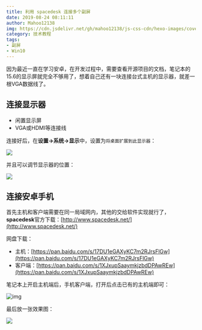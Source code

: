 ```yaml
---
title: 利用 spacedesk 连接多个副屏
date: 2019-08-24 08:11:11
author: Mahoo12138
img: https://cdn.jsdelivr.net/gh/mahoo12138/js-css-cdn/hexo-images/cover/win10.png
category: 技术教程
tags:
- 副屏
- Win10
---
```


因为最近一直在学习安卓，在开发过程中，需要查看开源项目的文档，笔记本的15.6的显示屏就完全不够用了，想着自己还有一块连接台式主机的显示器，就差一根VGA数据线了。

## 连接显示器

+ 闲置显示屏
+ VGA或HDMI等连接线

连接好后，在**设置->系统->显示**中，设置为`将桌面扩展到此显示器`：

![](https://cdn.jsdelivr.net/gh/mahoo12138/js-css-cdn/hexo-images/tutorials/pc/fp.png)

并且可以调节显示器的位置：

![](https://cdn.jsdelivr.net/gh/mahoo12138/js-css-cdn/hexo-images/tutorials/pc/fp2.png)

## 连接安卓手机

首先主机和客户端需要在同一局域网内，其他的交给软件实现就行了，**spacedesk**官方下载：[http://www.spacedesk.net/](http://www.spacedesk.net/)

网盘下载：

+ 主机：[https://pan.baidu.com/s/17DU1eGAXyKC7m2RJrsFlGw](https://pan.baidu.com/s/17DU1eGAXyKC7m2RJrsFlGw)
+ 客户端：[https://pan.baidu.com/s/1XJxupSaaymkjzbdDPAwREw](https://pan.baidu.com/s/1XJxupSaaymkjzbdDPAwREw)

笔记本上开启主机端后，手机客户端，打开后点击已有的主机端即可：

![img](https://cdn.jsdelivr.net/gh/mahoo12138/js-css-cdn/hexo-images/tutorials/pc/fp3.jpg)

最后放一张效果图：

![](https://cdn.jsdelivr.net/gh/mahoo12138/js-css-cdn/hexo-images/tutorials/pc/fp4.jpg)

